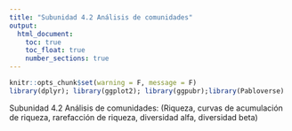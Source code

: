 ```yaml
---
title: "Subunidad 4.2 Análisis de comunidades"
output:
  html_document:
    toc: true
    toc_float: true
    number_sections: true
---
```


```r
knitr::opts_chunk$set(warning = F, message = F)
library(dplyr); library(ggplot2); library(ggpubr);library(Pabloverse)
```


Subunidad 4.2 Análisis de comunidades: (Riqueza, curvas de acumulación de riqueza, rarefacción de riqueza, diversidad alfa, diversidad beta)